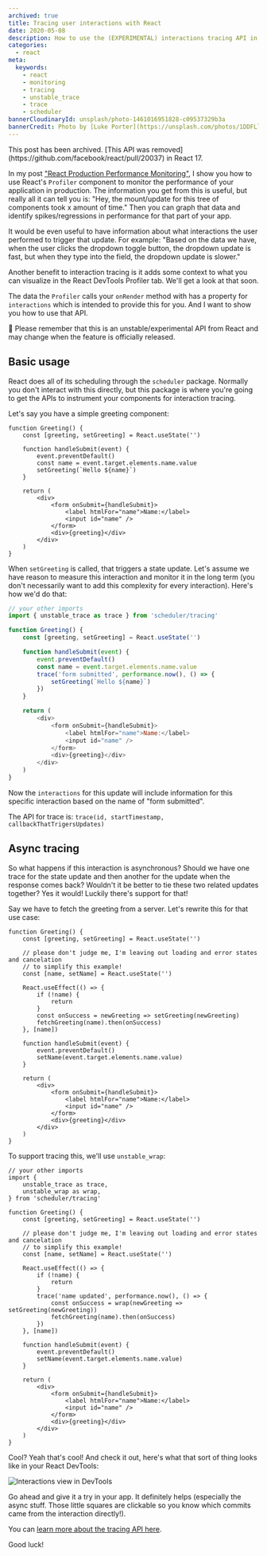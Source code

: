 ```yaml
---
archived: true
title: Tracing user interactions with React
date: 2020-05-08
description: How to use the (EXPERIMENTAL) interactions tracing API in React.
categories:
  - react
meta:
  keywords:
    - react
    - monitoring
    - tracing
    - unstable_trace
    - trace
    - scheduler
bannerCloudinaryId: unsplash/photo-1461016951828-c09537329b3a
bannerCredit: Photo by [Luke Porter](https://unsplash.com/photos/1DDFLlCz42k)
---
```


<callout-danger>
	This post has been archived. [This API was
	removed](https://github.com/facebook/react/pull/20037) in React 17.
</callout-danger>

In my post
["React Production Performance Monitoring"](/blog/react-production-performance-monitoring),
I show you how to use React's `Profiler` component to monitor the performance of
your application in production. The information you get from this is useful, but
really all it can tell you is: "Hey, the mount/update for this tree of
components took x amount of time." Then you can graph that data and identify
spikes/regressions in performance for that part of your app.

It would be even useful to have information about what interactions the user
performed to trigger that update. For example: "Based on the data we have, when
the user clicks the dropdown toggle button, the dropdown update is fast, but
when they type into the field, the dropdown update is slower."

Another benefit to interaction tracing is it adds some context to what you can
visualize in the React DevTools Profiler tab. We'll get a look at that soon.

The data the `Profiler` calls your `onRender` method with has a property for
`interactions` which is intended to provide this for you. And I want to show you
how to use that API.

<callout-danger>
	🚨 Please remember that this is an unstable/experimental API from React and
	may change when the feature is officially released.
</callout-danger>

## Basic usage

React does all of its scheduling through the `scheduler` package. Normally you
don't interact with this directly, but this package is where you're going to get
the APIs to instrument your components for interaction tracing.

Let's say you have a simple greeting component:

```tsx
function Greeting() {
	const [greeting, setGreeting] = React.useState('')

	function handleSubmit(event) {
		event.preventDefault()
		const name = event.target.elements.name.value
		setGreeting(`Hello ${name}`)
	}

	return (
		<div>
			<form onSubmit={handleSubmit}>
				<label htmlFor="name">Name:</label>
				<input id="name" />
			</form>
			<div>{greeting}</div>
		</div>
	)
}
```

When `setGreeting` is called, that triggers a state update. Let's assume we have
reason to measure this interaction and monitor it in the long term (you don't
necessarily want to add this complexity for every interaction). Here's how we'd
do that:

```js lines=2,10-12
// your other imports
import { unstable_trace as trace } from 'scheduler/tracing'

function Greeting() {
	const [greeting, setGreeting] = React.useState('')

	function handleSubmit(event) {
		event.preventDefault()
		const name = event.target.elements.name.value
		trace('form submitted', performance.now(), () => {
			setGreeting(`Hello ${name}`)
		})
	}

	return (
		<div>
			<form onSubmit={handleSubmit}>
				<label htmlFor="name">Name:</label>
				<input id="name" />
			</form>
			<div>{greeting}</div>
		</div>
	)
}
```

Now the `interactions` for this update will include information for this
specific interaction based on the name of "form submitted".

The API for trace is: `trace(id, startTimestamp, callbackThatTrigersUpdates)`

## Async tracing

So what happens if this interaction is asynchronous? Should we have one trace
for the state update and then another for the update when the response comes
back? Wouldn't it be better to tie these two related updates together? Yes it
would! Luckily there's support for that!

Say we have to fetch the greeting from a server. Let's rewrite this for that use
case:

```tsx
function Greeting() {
	const [greeting, setGreeting] = React.useState('')

	// please don't judge me, I'm leaving out loading and error states and cancelation
	// to simplify this example!
	const [name, setName] = React.useState('')

	React.useEffect(() => {
		if (!name) {
			return
		}
		const onSuccess = newGreeting => setGreeting(newGreeting)
		fetchGreeting(name).then(onSuccess)
	}, [name])

	function handleSubmit(event) {
		event.preventDefault()
		setName(event.target.elements.name.value)
	}

	return (
		<div>
			<form onSubmit={handleSubmit}>
				<label htmlFor="name">Name:</label>
				<input id="name" />
			</form>
			<div>{greeting}</div>
		</div>
	)
}
```

To support tracing this, we'll use `unstable_wrap`:

```tsx lines=2,15-18
// your other imports
import {
	unstable_trace as trace,
	unstable_wrap as wrap,
} from 'scheduler/tracing'

function Greeting() {
	const [greeting, setGreeting] = React.useState('')

	// please don't judge me, I'm leaving out loading and error states and cancelation
	// to simplify this example!
	const [name, setName] = React.useState('')

	React.useEffect(() => {
		if (!name) {
			return
		}
		trace('name updated', performance.now(), () => {
			const onSuccess = wrap(newGreeting => setGreeting(newGreeting))
			fetchGreeting(name).then(onSuccess)
		})
	}, [name])

	function handleSubmit(event) {
		event.preventDefault()
		setName(event.target.elements.name.value)
	}

	return (
		<div>
			<form onSubmit={handleSubmit}>
				<label htmlFor="name">Name:</label>
				<input id="name" />
			</form>
			<div>{greeting}</div>
		</div>
	)
}
```

Cool? Yeah that's cool! And check it out, here's what that sort of thing looks
like in your React DevTools:

![Interactions view in DevTools](https://res.cloudinary.com/kentcdodds-com/image/upload/v1625033451/kentcdodds.com/content/blog/tracing-user-interactions-with-react/interactions-devtools.png)

Go ahead and give it a try in your app. It definitely helps (especially the
async stuff. Those little squares are clickable so you know which commits came
from the interaction directly!).

You can
[learn more about the tracing API here](http://fb.me/react-interaction-tracing).

Good luck!

